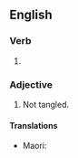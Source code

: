 ==English==

===Verb===
{{head|en|verb form}}

# {{en-past of|untangle}}

===Adjective===
{{en-adj|-}}

# Not tangled.

====Translations====
{{trans-top|not tangled}}
* Maori: {{t|mi|hīeweewe}}
{{trans-mid}}
{{trans-bottom}}